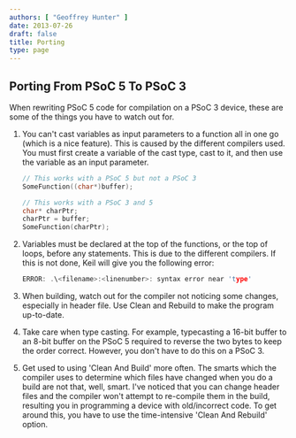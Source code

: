 ```yaml
---
authors: [ "Geoffrey Hunter" ]
date: 2013-07-26
draft: false
title: Porting
type: page
---
```



## Porting From PSoC 5 To PSoC 3

When rewriting PSoC 5 code for compilation on a PSoC 3 device, these are some of the things you have to watch out for.

1. You can't cast variables as input parameters to a function all in one go (which is a nice feature). This is caused by the different compilers used. You must first create a variable of the cast type, cast to it, and then use the variable as an input parameter.

    ```c
    // This works with a PSoC 5 but not a PSoC 3
    SomeFunction((char*)buffer);

    // This works with a PSoC 3 and 5
    char* charPtr;
    charPtr = buffer;
    SomeFunction(charPtr);
    ```

2. Variables must be declared at the top of the functions, or the top of loops, before any statements. This is due to the different compilers. If this is not done, Keil will give you the following error:
    
    ```c
    ERROR: .\<filename>:<linenumber>: syntax error near 'type'
    ```

3. When building, watch out for the compiler not noticing some changes, especially in header file. Use Clean and Rebuild to make the program up-to-date.
4. Take care when type casting. For example, typecasting a 16-bit buffer to an 8-bit buffer on the PSoC 5 required to reverse the two bytes to keep the order correct. However, you don't have to do this on a PSoC 3.
5. Get used to using 'Clean And Build' more often. The smarts which the compiler uses to determine which files have changed when you do a build are not that, well, smart. I've noticed that you can change header files and the compiler won't attempt to re-compile them in the build, resulting you in programming a device with old/incorrect code. To get around this, you have to use the time-intensive 'Clean And Rebuild' option.
